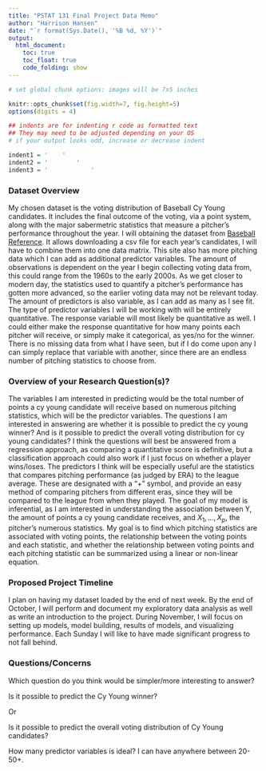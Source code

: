 ```yaml
---
title: "PSTAT 131 Final Project Data Memo"
author: "Harrison Hansen"
date: "`r format(Sys.Date(), '%B %d, %Y')`"
output:
  html_document:
    toc: true
    toc_float: true
    code_folding: show
---
```



```r

# set global chunk options: images will be 7x5 inches

knitr::opts_chunk$set(fig.width=7, fig.height=5)
options(digits = 4)

## indents are for indenting r code as formatted text
## They may need to be adjusted depending on your OS
# if your output looks odd, increase or decrease indent

indent1 = '    '
indent2 = '        '
indent3 = '            '
```

### Dataset Overview

My chosen dataset is the voting distribution of Baseball Cy Young candidates. It
includes the final outcome of the voting, via a point system, along with the major
sabermetric statistics that measure a pitcher's performance throughout the year.
I will obtaining the dataset from
[Baseball Reference](https://www.baseball-reference.com/awards/awards_2021.shtml#AL_CYA_voting_link).
It allows downloading a csv file for each year's candidates, I will have to combine them
into one data matrix. This site also has more pitching data which I can add as 
additional predictor variables. The amount of observations is dependent on the
year I begin collecting voting data from, this could range from the 1960s to the
early 2000s. As we get closer to modern day, the statistics used to quantify a 
pitcher's performance has gotten more advanced, so the earlier voting data
may not be relevant today. The amount of predictors is also variable, as I can
add as many as I see fit. The type of predictor variables I will be working with 
will be entirely quantitative. The response variable will most likely be 
quantitative as well. I could either make the response quantitative for how many
points each pitcher will receive, or simply make it categorical, as yes/no for
the winner. There is no missing data from what I have seen, but if I do come upon
any I can simply replace that variable with another, since there are an endless 
number of pitching statistics to choose from.


### Overview of your Research Question(s)?

The variables I am interested in predicting would be the total number of points
a cy young candidate will receive based on numerous pitching statistics, which
will be the predictor variables. The questions I am interested in answering are
whether it is possible to predict the cy young winner? And is it possible to predict
the overall voting distribution for cy young candidates? I think the questions
will best be answered from a regression approach, as comparing a quantitative score
is definitive, but a classification approach could also work if I just focus on
whether a player wins/loses. The predictors I think will be especially useful
are the statistics that compares pitching performance (as judged by ERA) 
to the league average. These are designated with a "+" symbol, and provide an 
easy method of comparing pitchers from different eras, since they will be compared
to the league from when they played. The goal of my model is inferential, as I am
interested in understanding the association between Y, the amount of points a cy young
candidate receives, and $X_1,...,X_p$, the pitcher's numerous statistics. My goal
is to find which pitching statistics are associated with voting points, the relationship
between the voting points and each statistic, and whether the relationship between
voting points and each pitching statistic can be summarized using a linear or
non-linear equation.


### Proposed Project Timeline

I plan on having my dataset loaded by the end of next week. By the end of October, 
I will perform and document my exploratory data analysis as well as write 
an introduction to the project. During November, I will focus on setting up models,
model building, results of models, and visualizing performance. Each Sunday I 
will like to have made significant progress to not fall behind.

### Questions/Concerns

Which question do you think would be simpler/more interesting to answer?

Is it possible to predict the Cy Young winner? 

Or

Is it possible to predict the overall voting distribution of Cy Young candidates?

How many predictor variables is ideal? I can have anywhere between 20-50+.




